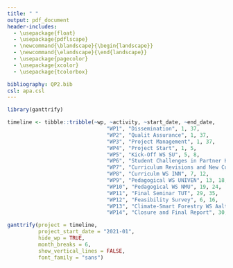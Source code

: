 ```yaml
---
title: " "
output: pdf_document
header-includes:
  - \usepackage{float}
  - \usepackage{pdflscape}
  - \newcommand{\blandscape}{\begin{landscape}}
  - \newcommand{\elandscape}{\end{landscape}}
  - \usepackage{pagecolor} 
  - \usepackage{xcolor}
  - \usepackage{tcolorbox}

bibliography: QP2.bib
csl: apa.csl
---
```


```r

library(ganttrify)

timeline <- tibble::tribble(~wp, ~activity, ~start_date, ~end_date,
                                "WP1", "Dissemination", 1, 37, 
                                "WP2", "Qualit Assurance", 1, 37,
                                "WP3", "Project Management", 1, 37,
                                "WP4", "Project Start", 1, 5,
                                "WP5", "Kick-Off WS SU", 5, 8,
                                "WP6", "Student Challenges in Partner HEIs", 15, 33,
                                "WP7", "Curriculum Revisions and New Curriculum", 8, 26,
                                "WP8", "Curriculm WS INN", 7, 12,
                                "WP9", "Pedagogical WS UNIVEN", 13, 18,
                                "WP10", "Pedagogical WS NMU", 19, 24,
                                "WP11", "Final Seminar TUT", 29, 35,
                                "WP12", "Feasibility Survey", 6, 16,
                                "WP13", "Climate-Smart Forestry WS Aalto + HAMK", 15, 20,
                                "WP14", "Closure and Final Report", 30, 37) 

ganttrify(project = timeline,
          project_start_date = "2021-01",
          hide_wp = TRUE,
          month_breaks = 6,
          show_vertical_lines = FALSE,
          font_family = "sans")

```

